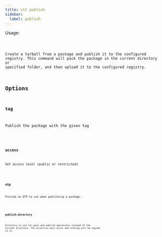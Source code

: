 ```yaml
---
title: vlt publish
sidebar:
  label: publish
---
```



Usage:

<Code code="$ vlt publish" title="Terminal" lang="bash" />

Create a tarball from a package and publish it to the configured
registry. This command will pack the package in the current directory
or specified folder, and then upload it to the configured registry.

## Options

### tag

Publish the package with the given tag

<Code code="$ vlt publish --tag=<tag>" title="Terminal" lang="bash" />

### access

Set access level (public or restricted)

<Code
  code="$ vlt publish --access=<level>"
  title="Terminal"
  lang="bash"
/>

### otp

Provide an OTP to use when publishing a package.

<Code code="$ vlt publish --otp=<otp>" title="Terminal" lang="bash" />

### publish-directory

Directory to use for pack and publish operations instead of the
current directory. The directory must exist and nothing will be copied
to it.

<Code
  code="$ vlt publish --publish-directory=<path>"
  title="Terminal"
  lang="bash"
/>
